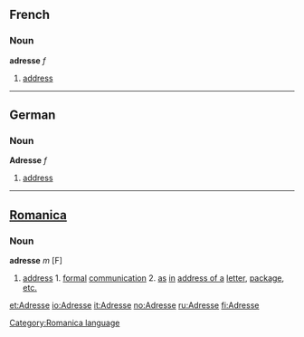 ==French==
===Noun===
'''adresse''' ''f''

#[[address]]

----
==German==
=== Noun ===
'''Adresse''' ''f''

#[[address]]
----

==[[Romanica]]==
[[Category:Romanica language]]
===Noun===
<b>adresse</b> ''m'' [F]
#[[address]] 1. [[formal]] [[communication]] 2. [[as]] [[in]] [[address of a]] [[letter]], [[package]], [[etc.]]

[[et:Adresse]]
[[io:Adresse]]
[[it:Adresse]]
[[no:Adresse]]
[[ru:Adresse]]
[[fi:Adresse]]